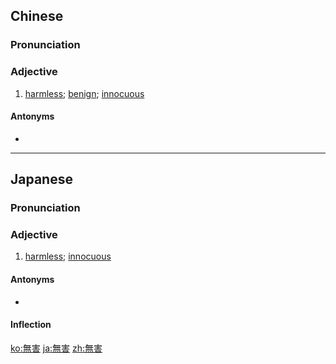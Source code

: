 {{also|无害}}
==Chinese==
{{zh-forms|s=无害}}

===Pronunciation===
{{zh-pron
|m=wúhài
|mn=bô-hāi
|cat=a
}}

===Adjective===
{{zh-adj}}

# [[harmless]]; [[benign]]; [[innocuous]]

====Antonyms====
* {{zh-l|有害}}

----

==Japanese==
{{ja-kanjitab|む|がい|yomi=o}}

===Pronunciation===
{{ja-pron|むがい|y=o}}

===Adjective===
{{ja-adj|むがい|infl=na}}

# [[harmless]]; [[innocuous]]

====Antonyms====
* {{ja-r|有害|ゆうがい}}

====Inflection====
{{ja-na|むがい}}

[[ko:無害]]
[[ja:無害]]
[[zh:無害]]